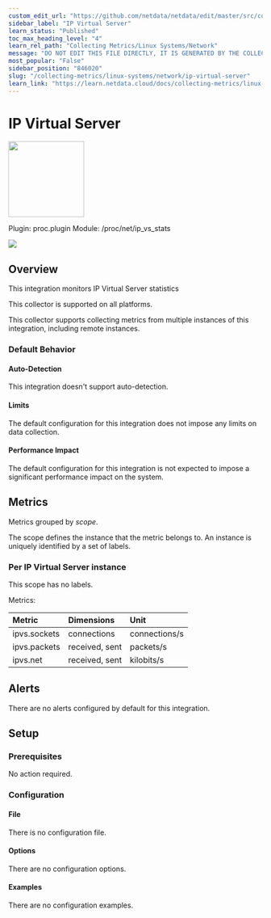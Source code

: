 ```yaml
---
custom_edit_url: "https://github.com/netdata/netdata/edit/master/src/collectors/proc.plugin/metadata.yaml"
sidebar_label: "IP Virtual Server"
learn_status: "Published"
toc_max_heading_level: "4"
learn_rel_path: "Collecting Metrics/Linux Systems/Network"
message: "DO NOT EDIT THIS FILE DIRECTLY, IT IS GENERATED BY THE COLLECTOR'S metadata.yaml FILE"
most_popular: "False"
sidebar_position: "846020"
slug: "/collecting-metrics/linux-systems/network/ip-virtual-server"
learn_link: "https://learn.netdata.cloud/docs/collecting-metrics/linux-systems/network/ip-virtual-server"
---
```



# IP Virtual Server


<img src="https://netdata.cloud/img/network-wired.svg" width="150"/>


Plugin: proc.plugin
Module: /proc/net/ip_vs_stats

<img src="https://img.shields.io/badge/maintained%20by-Netdata-%2300ab44" />

## Overview

This integration monitors IP Virtual Server statistics



This collector is supported on all platforms.

This collector supports collecting metrics from multiple instances of this integration, including remote instances.


### Default Behavior

#### Auto-Detection

This integration doesn't support auto-detection.

#### Limits

The default configuration for this integration does not impose any limits on data collection.

#### Performance Impact

The default configuration for this integration is not expected to impose a significant performance impact on the system.


## Metrics

Metrics grouped by *scope*.

The scope defines the instance that the metric belongs to. An instance is uniquely identified by a set of labels.



### Per IP Virtual Server instance



This scope has no labels.

Metrics:

| Metric | Dimensions | Unit |
|:------|:----------|:----|
| ipvs.sockets | connections | connections/s |
| ipvs.packets | received, sent | packets/s |
| ipvs.net | received, sent | kilobits/s |



## Alerts

There are no alerts configured by default for this integration.


## Setup

### Prerequisites

No action required.

### Configuration

#### File

There is no configuration file.
#### Options



There are no configuration options.

#### Examples
There are no configuration examples.


